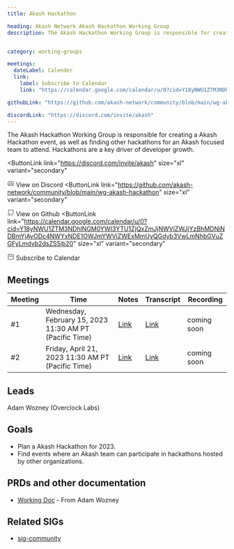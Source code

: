 ```yaml
---
title: Akash Hackathon

heading: Akash Network Akash Hackathon Working Group
description: The Akash Hackathon Working Group is responsible for creating a Akash Hackathon event, as well as finding other hackathons for an Akash focused team to attend.  Hackathons are a key driver of developer growth.


category: working-groups

meetings:
  dateLabel: Calender
  link:
    label: Subscribe to Calendar
    link: "https://calendar.google.com/calendar/u/0?cid=Y18yNWU1ZTM3NDhlNGM0YWI3YTU1ZjQxZmJjNWViZWJjYzBhMDNiNDBmYjAyODc4NWYxNDE1OWJmYWViZWExMmUyQGdyb3VwLmNhbGVuZGFyLmdvb2dsZS5jb20"

githubLink: "https://github.com/akash-network/community/blob/main/wg-akash-hackathon"

discordLink: "https://discord.com/invite/akash"
---
```


The Akash Hackathon Working Group is responsible for creating a Akash Hackathon event, as well as finding other hackathons for an Akash focused team to attend.  Hackathons are a key driver of developer growth.


<div class="flex flex-col lg:flex-row lg:items-center gap-6"  >


<ButtonLink 
link="https://discord.com/invite/akash"
  size="xl"
  variant="secondary"
>
<svg class="mr-1"   width="16" height="16" viewBox="0 0 16 16" fill="none" xmlns="http://www.w3.org/2000/svg"><path d="M3.66406 10.666C6.9974 12.3327 8.9974 12.3327 12.3307 10.666" stroke="#808080" stroke-width="1.5" stroke-linecap="round" stroke-linejoin="round"/><path d="M10.3333 11.666L11 12.9993C11 12.9993 13.7809 12.1138 14.6667 10.666C14.6667 9.99935 15.0201 5.23494 12.6667 3.66602C11.6667 2.99935 10 2.66602 10 2.66602L9.33333 3.99935H8" stroke="#808080" stroke-width="1.5" stroke-linecap="round" stroke-linejoin="round"/><path d="M5.68229 11.666L5.01563 12.9993C5.01563 12.9993 2.23474 12.1138 1.34896 10.666C1.34896 9.99935 0.995565 5.23494 3.34896 3.66602C4.34896 2.99935 6.01563 2.66602 6.01563 2.66602L6.68229 3.99935H8.01562" stroke="#808080" stroke-width="1.5" stroke-linecap="round" stroke-linejoin="round"/><path d="M5.66406 9.33268C5.11178 9.33268 4.66406 8.73573 4.66406 7.99935C4.66406 7.26297 5.11178 6.66602 5.66406 6.66602C6.21635 6.66602 6.66406 7.26297 6.66406 7.99935C6.66406 8.73573 6.21635 9.33268 5.66406 9.33268Z" stroke="#808080" stroke-width="1.5" stroke-linecap="round" stroke-linejoin="round"/><path d="M10.3359 9.33268C9.78365 9.33268 9.33594 8.73573 9.33594 7.99935C9.33594 7.26297 9.78365 6.66602 10.3359 6.66602C10.8882 6.66602 11.3359 7.26297 11.3359 7.99935C11.3359 8.73573 10.8882 9.33268 10.3359 9.33268Z" stroke="#808080" stroke-width="1.5" stroke-linecap="round" stroke-linejoin="round"/>
</svg>
View on Discord
</ButtonLink>
<ButtonLink 
link="https://github.com/akash-network/community/blob/main/wg-akash-hackathon"
  size="xl"
  variant="secondary"
>
<svg  class="mr-1" width="16" height="16" viewBox="0 0 16 16" fill="none" xmlns="http://www.w3.org/2000/svg"><g clip-path="url(#clip0_2201_20876)"><path d="M10.6693 14.6852V12.7718C10.6943 12.454 10.6514 12.1344 10.5433 11.8344C10.4353 11.5344 10.2646 11.2608 10.0427 11.0318C12.136 10.7985 14.336 10.0052 14.336 6.36518C14.3358 5.4344 13.9778 4.53931 13.336 3.86518C13.6399 3.05085 13.6184 2.15075 13.276 1.35185C13.276 1.35185 12.4893 1.11851 10.6693 2.33851C9.14133 1.92439 7.53065 1.92439 6.00266 2.33851C4.18266 1.11851 3.39599 1.35185 3.39599 1.35185C3.05357 2.15075 3.03208 3.05085 3.33599 3.86518C2.68941 4.54431 2.331 5.44749 2.33599 6.38518C2.33599 9.99851 4.53599 10.7918 6.62932 11.0518C6.40999 11.2785 6.24083 11.5488 6.13286 11.8451C6.02489 12.1415 5.98053 12.4572 6.00266 12.7718V14.6852" stroke="#808080" stroke-width="1.5" stroke-linecap="round" stroke-linejoin="round"/><path d="M6.0026 13.3516C4.0026 14.0004 2.33594 13.3516 1.33594 11.3516" stroke="#808080" stroke-width="1.5" stroke-linecap="round" stroke-linejoin="round"/></g><defs><clipPath id="clip0_2201_20876"><rect width="16" height="16" fill="white"/></clipPath></defs></svg>
View on Github
</ButtonLink>
<ButtonLink 
link="https://calendar.google.com/calendar/u/0?cid=Y18yNWU1ZTM3NDhlNGM0YWI3YTU1ZjQxZmJjNWViZWJjYzBhMDNiNDBmYjAyODc4NWYxNDE1OWJmYWViZWExMmUyQGdyb3VwLmNhbGVuZGFyLmdvb2dsZS5jb20"
  size="xl"
  variant="secondary"
>
<svg  class="mr-1"  width="16" height="16" viewBox="0 0 16 16" fill="none" xmlns="http://www.w3.org/2000/svg"><path d="M10 2.66732V1.33398M10 2.66732V4.00065M10 2.66732H7M2 6.66732V12.6673C2 13.4037 2.59695 14.0007 3.33333 14.0007H12.6667C13.4031 14.0007 14 13.4037 14 12.6673V6.66732H2Z" stroke="#808080" stroke-width="1.5" stroke-linecap="round" stroke-linejoin="round"/><path d="M2 6.66602V3.99935C2 3.26297 2.59695 2.66602 3.33333 2.66602H4.66667" stroke="#808080" stroke-width="1.5" stroke-linecap="round" stroke-linejoin="round"/><path d="M4.66406 1.33398V4.00065" stroke="#808080" stroke-width="1.5" stroke-linecap="round" stroke-linejoin="round"/><path d="M14.0026 6.66602V3.99935C14.0026 3.26297 13.4057 2.66602 12.6693 2.66602H12.3359" stroke="#808080" stroke-width="1.5" stroke-linecap="round" stroke-linejoin="round"/></svg>
Subscribe to Calendar
</ButtonLink>


</div>






## Meetings




| Meeting | Time | Notes | Transcript | Recording
| --- | --- | --- | --- | --- |
| #1 | Wednesday, February 15, 2023 11:30 AM PT (Pacific Time) | [Link](https://github.com/akash-network/community/blob/main/wg-akash-hackathon/meetings/001-2023-02-15.md)  | [Link](https://github.com/akash-network/community/blob/main/wg-akash-hackathon/meetings/001-2023-02-15.md#Transcript)  | coming soon 
| #2 | Friday, April 21, 2023 11:30 AM PT (Pacific Time) | [Link](https://github.com/akash-network/community/blob/main/wg-akash-hackathon/meetings/002-2023-04-21.md)  | [Link](https://github.com/akash-network/community/blob/main/wg-akash-hackathon/meetings/002-2023-04-21.md#transcript)  | coming soon 

## Leads

Adam Wozney (Overclock Labs)


## Goals

- Plan a Akash Hackathon for 2023.
- Find events where an Akash team can participate in hackathons hosted by other organizations.


## PRDs and other documentation
- [Working Doc](https://docs.google.com/document/d/1AE0k3QdejTY-s3B7zTZuCP06A5ie8n_yXF_lZGmUKUc/edit) - From Adam Wozney

## Related SIGs

- [sig-community](https://github.com/akash-network/community/tree/main/sig-community)